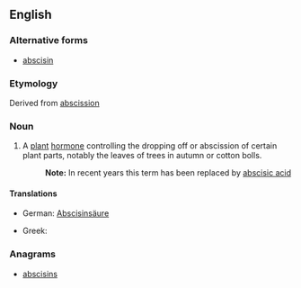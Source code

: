 ==English==

===Alternative forms===
* [[abscisin]]

===Etymology===
Derived from [[abscission]]

===Noun===
{{wikipedia}}
{{en-noun}}

# A [[plant]] [[hormone]] controlling the dropping off or abscission of certain plant parts, notably the leaves of trees in autumn or cotton bolls.
#: '''Note:''' In recent years this term has been replaced by [[abscisic acid]]

====Translations====
{{trans-top|plant hormone}}
* German: [[Abscisinsäure]] {{f}}
{{trans-mid}}
* Greek: {{t|el|αποσκισίνη|f|tr=aposkisíni|sc=Grek}}
{{trans-bottom}}

===Anagrams===
* [[abscisins#English|abscisins]]